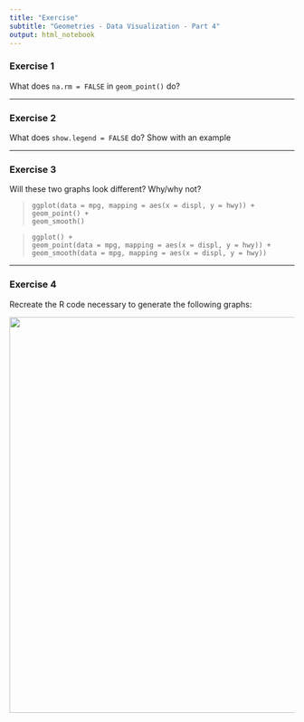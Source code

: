```yaml
---
title: "Exercise"
subtitle: "Geometries - Data Visualization - Part 4"
output: html_notebook
---
```


### Exercise 1
What does `na.rm = FALSE` in `geom_point()` do?

----

### Exercise 2
What does `show.legend = FALSE` do? Show with an example

----

### Exercise 3
Will these two graphs look different? Why/why not?

> `ggplot(data = mpg, mapping = aes(x = displ, y = hwy)) +`  
  `  geom_point() +`  
  `  geom_smooth()`  
  
> `ggplot() + `  
  `geom_point(data = mpg, mapping = aes(x = displ, y = hwy)) + `  
  `geom_smooth(data = mpg, mapping = aes(x = displ, y = hwy))`

----

### Exercise 4
Recreate the R code necessary to generate the following graphs:

<img src="../png/exercise15-ggplot.png" width="700px" align="center">